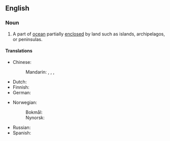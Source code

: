 ==English==
{{wikipedia}}

===Noun===
{{en-noun}}

# A part of [[ocean]] partially [[enclosed]] by land such as islands, archipelagos, or peninsulas. {{topics|en|Seas}}

====Translations====
{{trans-top|part of ocean}}
* Chinese:
*: Mandarin: {{t+|cmn|邊緣海}}, {{t+|cmn|边缘海|tr=biānyuánhǎi}}, {{t|cmn|陸緣海}}, {{t|cmn|陆缘海|tr=lùyuánhǎi}}
* Dutch: {{t|nl|randzee|f}}
* Finnish: {{t+|fi|reunameri}}
* German: {{t+|de|Randmeer|n}}
{{trans-mid}}
* Norwegian:
*: Bokmål: {{t+|nb|randhav|n}}
*: Nynorsk: {{t|nn|randhav|n}}
* Russian: {{t|ru|окра́инное мо́ре|n}}
* Spanish: {{t|es|mar marginal|m}}
{{trans-bottom}}
